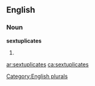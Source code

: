 ==English==

===Noun===
'''sextuplicates'''

# {{plural of|[[sextuplicate]]}}

[[Category:English plurals]]

[[ar:sextuplicates]]
[[ca:sextuplicates]]